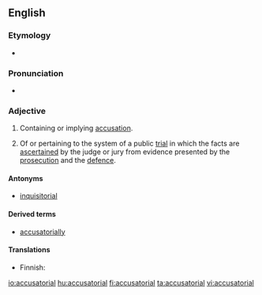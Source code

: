 ==English==

===Etymology===
* {{suffix|accusatory|ial}}

===Pronunciation===
* {{a|US}} {{IPA|/ə.ˌkju.zə.ˈtɔɹ.i.əl/}}

===Adjective===
{{en-adj}}

# Containing or implying [[accusation]].
# {{context|legal}} Of or pertaining to the system of a public [[trial]] in which the facts are [[ascertain|ascertained]] by the judge or jury from evidence presented by the [[prosecution]] and the [[defence]].

====Antonyms====
* [[inquisitorial]]

====Derived terms====
* [[accusatorially]]

====Translations====
{{trans-top|Containing or implying accusation}}
{{trans-mid}}
{{trans-bottom}}

{{trans-top|Of or pertaining to the public trial system}}
* Finnish: {{t-|fi|akkusatorinen}}
{{trans-mid}}
{{trans-bottom}}

[[io:accusatorial]]
[[hu:accusatorial]]
[[fi:accusatorial]]
[[ta:accusatorial]]
[[vi:accusatorial]]